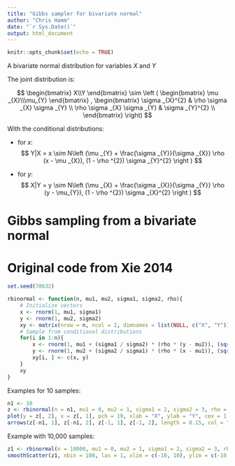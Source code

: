 ```yaml
---
title: "Gibbs sampler for bivariate normal"
author: "Chris Hamm"
date: "`r Sys.Date()`"
output: html_document
---
```


```r
knitr::opts_chunk$set(echo = TRUE)
```

A bivariate normal distribution for variables $X$ and $Y$

The joint distribution is:

$$
\begin{bmatrix}
X\\Y 
\end{bmatrix}
\sim 
\left ( \begin{bmatrix}
\mu _{X}\\\mu_{Y}
\end{bmatrix} ,
\begin{bmatrix}
\sigma _{X}^{2} & \rho \sigma _{X} \sigma _{Y} \\
\rho \sigma _{X} \sigma _{Y} & \sigma _{Y}^{2} \\
\end{bmatrix}
\right)
$$

With the conditional distributions:

* for *x*:
$$
Y|X = x \sim N\left (\mu _{Y} + \frac{\sigma _{Y}}{\sigma _{X}} \rho (x - \mu _{X}), (1 - \rho ^{2}) \sigma _{Y}^{2} \right )
$$

* for *y*:
$$
X|Y = y \sim N\left (\mu _{X} + \frac{\sigma _{X}}{\sigma _{Y}} \rho (y - \mu_{Y}), (1 - \rho ^{2}) \sigma _{X}^{2} \right )
$$

# Gibbs sampling from a bivariate normal
# Original code from Xie 2014
```r
set.seed(78632)

rbinormal <- function(n, mu1, mu2, sigma1, sigma2, rho){
	# Initialize vectors
	x <- rnorm(1, mu1, sigma1)
	y <- rnorm(1, mu2, sigma2)
	xy <- matrix(nrow = n, ncol = 2, dimnames = list(NULL, c("X", "Y")))
	# Sample from conditional distributions
	for(i in 1:n){
		x <- rnorm(1, mu1 + (sigma1 / sigma2) * (rho * (y - mu2)), (sqrt(1 - rho^2) * sigma1))
		y <- rnorm(1, mu2 + (sigma2 / sigma1) * (rho * (x - mu1)), (sqrt(1 - rho^2) * sigma2))
		xy[i, ] <- c(x, y)
	}
	xy
}
```

Examples for 10 samples:
```r
n1 <- 10
z <- rbinormal(n = n1, mu1 = 0, mu2 = 1, sigma1 = 2, sigma2 = 3, rho = 0.7)
plot(y = z[, 2], x = z[, 1], pch = 19, xlab = "X", ylab = "Y", cex = 1.25)
arrows(z[-n1, 1], z[-n1, 2], z[-1, 1], z[-1, 2], length = 0.15, col = "grey")
```

Example with 10,000 samples:
```r
z1 <- rbinormal(n = 10000, mu1 = 0, mu2 = 1, sigma1 = 2, sigma2 = 3, rho = 0.7)
smoothScatter(z1, nbin = 100, las = 1, xlim = c(-10, 10), ylim = c(-10, 10))
```
